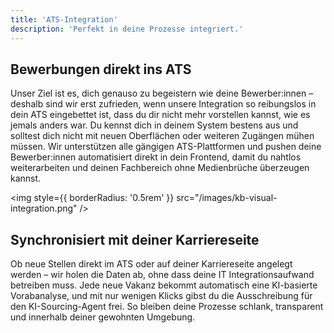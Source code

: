 ```yaml
---
title: 'ATS-Integration'
description: 'Perfekt in deine Prozesse integriert.'
---
```


## Bewerbungen direkt ins ATS

Unser Ziel ist es, dich genauso zu begeistern wie deine Bewerber:innen – deshalb sind wir erst zufrieden, wenn unsere Integration so reibungslos in dein ATS eingebettet ist, dass du dir nicht mehr vorstellen kannst, wie es jemals anders war. Du kennst dich in deinem System bestens aus und solltest dich nicht mit neuen Oberflächen oder weiteren Zugängen mühen müssen. Wir unterstützen alle gängigen ATS-Plattformen und pushen deine Bewerber:innen automatisiert direkt in dein Frontend, damit du nahtlos weiterarbeiten und deinen Fachbereich ohne Medienbrüche überzeugen kannst.

<img
  style={{ borderRadius: '0.5rem' }}
  src="/images/kb-visual-integration.png"
/>


## Synchronisiert mit deiner Karriereseite

Ob neue Stellen direkt im ATS oder auf deiner Karriereseite angelegt werden – wir holen die Daten ab, ohne dass deine IT Integrationsaufwand betreiben muss. 
Jede neue Vakanz bekommt automatisch eine KI-basierte Vorabanalyse, und mit nur wenigen Klicks gibst du die Ausschreibung für den
 KI-Sourcing-Agent frei. So bleiben deine Prozesse schlank, transparent und innerhalb deiner gewohnten Umgebung.
<!-- mod -->